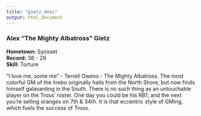 ```yaml
---
title: "gietz_desc"
output: html_document
---
```

### Alex "The Mighty Albatross" Gietz
**Hometown:** Syosset  
**Record:** 36 - 29  
**Skill:** Torture  

"I love me, some me" - Terrell Owens - The Mighty Albatross. The most colorful GM of the Inebo originally hails from the North Shore, but now finds himself galavanting in the South. There is no such thing as an untouchable player on the Tross' roster. One day you could be his RB1, and the next you're selling oranges on 7th & 34th. It is that eccentric style of GMing, which fuels the success of Tross.
